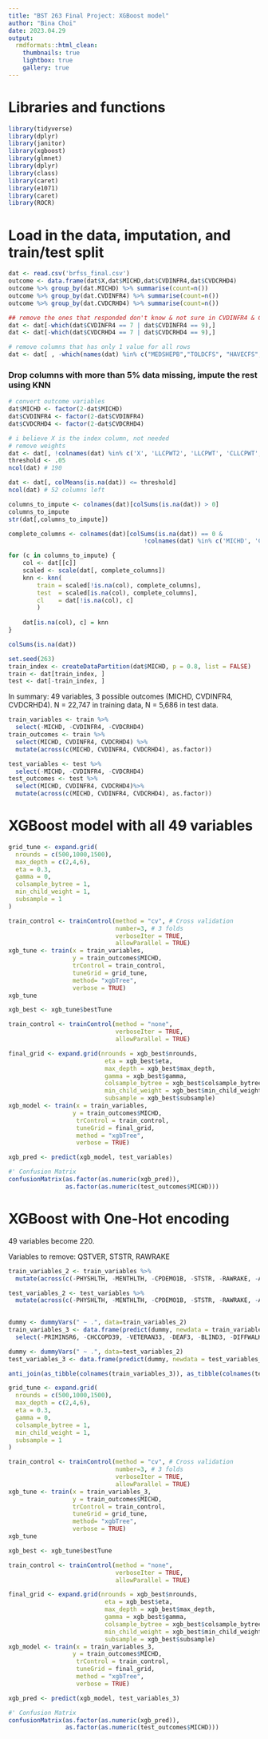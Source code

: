 ```yaml
---
title: "BST 263 Final Project: XGBoost model"
author: "Bina Choi"
date: 2023.04.29
output: 
  rmdformats::html_clean:
    thumbnails: true
    lightbox: true
    gallery: true
---
```

# Libraries and functions

```r
library(tidyverse)
library(dplyr)
library(janitor)
library(xgboost)
library(glmnet)
library(dplyr)
library(class)
library(caret)
library(e1071)
library(caret)
library(ROCR)
```

# Load in the data, imputation, and train/test split

```r
dat <- read.csv('brfss_final.csv')
outcome <- data.frame(dat$X,dat$MICHD,dat$CVDINFR4,dat$CVDCRHD4)
outcome %>% group_by(dat.MICHD) %>% summarise(count=n())
outcome %>% group_by(dat.CVDINFR4) %>% summarise(count=n())
outcome %>% group_by(dat.CVDCRHD4) %>% summarise(count=n())

## remove the ones that responded don't know & not sure in CVDINFR4 & CVDCRHD4
dat <- dat[-which(dat$CVDINFR4 == 7 | dat$CVDINFR4 == 9),] 
dat <- dat[-which(dat$CVDCRHD4 == 7 | dat$CVDCRHD4 == 9),] 

# remove columns that has only 1 value for all rows
dat <- dat[ , -which(names(dat) %in% c("MEDSHEPB","TOLDCFS", "HAVECFS", "WORKCFS"))]
```

### Drop columns with more than 5% data missing, impute the rest using KNN
```r
# convert outcome variables
dat$MICHD <- factor(2-dat$MICHD)
dat$CVDINFR4 <- factor(2-dat$CVDINFR4)
dat$CVDCRHD4 <- factor(2-dat$CVDCRHD4)

# i believe X is the index column, not needed
# remove weights
dat <- dat[, !colnames(dat) %in% c('X', 'LLCPWT2', 'LLCPWT', 'CLLCPWT','STRWT','WT2RAKE')]
threshold <- .05
ncol(dat) # 190

dat <- dat[, colMeans(is.na(dat)) <= threshold]
ncol(dat) # 52 columns left

columns_to_impute <- colnames(dat)[colSums(is.na(dat)) > 0]
columns_to_impute
str(dat[,columns_to_impute])

complete_columns <- colnames(dat)[colSums(is.na(dat)) == 0 & 
                                      !colnames(dat) %in% c('MICHD', 'CVDINFR4','CVDCRHD4')]

for (c in columns_to_impute) {
    col <- dat[[c]]
    scaled <- scale(dat[, complete_columns])
    knn <- knn(
        train = scaled[!is.na(col), complete_columns],
        test  = scaled[is.na(col), complete_columns], 
        cl    = dat[!is.na(col), c]
        )
    
    dat[is.na(col), c] = knn
}

colSums(is.na(dat))
```

```r
set.seed(263)
train_index <- createDataPartition(dat$MICHD, p = 0.8, list = FALSE)
train <- dat[train_index, ]
test <- dat[-train_index, ]
```

In summary: 49 variables, 3 possible outcomes (MICHD, CVDINFR4, CVDCRHD4). N = 22,747 in training data, N = 5,686 in test data.

```r
train_variables <- train %>% 
  select(-MICHD, -CVDINFR4, -CVDCRHD4)
train_outcomes <- train %>% 
  select(MICHD, CVDINFR4, CVDCRHD4) %>% 
  mutate(across(c(MICHD, CVDINFR4, CVDCRHD4), as.factor))

test_variables <- test %>% 
  select(-MICHD, -CVDINFR4, -CVDCRHD4)
test_outcomes <- test %>% 
  select(MICHD, CVDINFR4, CVDCRHD4)%>% 
  mutate(across(c(MICHD, CVDINFR4, CVDCRHD4), as.factor))
```

# XGBoost model with all 49 variables

```r
grid_tune <- expand.grid(
  nrounds = c(500,1000,1500),
  max_depth = c(2,4,6), 
  eta = 0.3, 
  gamma = 0, 
  colsample_bytree = 1, 
  min_child_weight = 1, 
  subsample = 1 
)

train_control <- trainControl(method = "cv", # Cross validation
                              number=3, # 3 folds
                              verboseIter = TRUE,
                              allowParallel = TRUE)
xgb_tune <- train(x = train_variables,
                  y = train_outcomes$MICHD,
                  trControl = train_control,
                  tuneGrid = grid_tune,
                  method= "xgbTree",
                  verbose = TRUE)
xgb_tune

```

```r
xgb_best <- xgb_tune$bestTune

train_control <- trainControl(method = "none",
                              verboseIter = TRUE,
                              allowParallel = TRUE)

final_grid <- expand.grid(nrounds = xgb_best$nrounds,
                           eta = xgb_best$eta,
                           max_depth = xgb_best$max_depth,
                           gamma = xgb_best$gamma,
                           colsample_bytree = xgb_best$colsample_bytree,
                           min_child_weight = xgb_best$min_child_weight,
                           subsample = xgb_best$subsample)
xgb_model <- train(x = train_variables,
                  y = train_outcomes$MICHD,
                   trControl = train_control,
                   tuneGrid = final_grid,
                   method = "xgbTree",
                   verbose = TRUE)
```

```r
xgb_pred <- predict(xgb_model, test_variables)

#' Confusion Matrix
confusionMatrix(as.factor(as.numeric(xgb_pred)),
                as.factor(as.numeric(test_outcomes$MICHD)))
```

# XGBoost with One-Hot encoding

49 variables become 220. 

Variables to remove: QSTVER, STSTR, RAWRAKE

```r
train_variables_2 <- train_variables %>% 
  mutate(across(c(-PHYSHLTH, -MENTHLTH, -CPDEMO1B, -STSTR, -RAWRAKE, -AGE80, -DROCDY3_), as.character))

test_variables_2 <- test_variables %>% 
  mutate(across(c(-PHYSHLTH, -MENTHLTH, -CPDEMO1B, -STSTR, -RAWRAKE, -AGE80, -DROCDY3_), as.character))
  

dummy <- dummyVars(" ~ .", data=train_variables_2)
train_variables_3 <- data.frame(predict(dummy, newdata = train_variables_2)) %>% 
  select(-PRIMINSR6, -CHCCOPD39, -VETERAN33, -DEAF3, -BLIND3, -DIFFWALK3) # Remove 6 one hot encoded variables that do not exist in test dataset

dummy <- dummyVars(" ~ .", data=test_variables_2)
test_variables_3 <- data.frame(predict(dummy, newdata = test_variables_2)) 

anti_join(as_tibble(colnames(train_variables_3)), as_tibble(colnames(test_variables_3)))
```

```r
grid_tune <- expand.grid(
  nrounds = c(500,1000,1500),
  max_depth = c(2,4,6), 
  eta = 0.3, 
  gamma = 0, 
  colsample_bytree = 1, 
  min_child_weight = 1, 
  subsample = 1 
)

train_control <- trainControl(method = "cv", # Cross validation
                              number=3, # 3 folds
                              verboseIter = TRUE,
                              allowParallel = TRUE)
xgb_tune <- train(x = train_variables_3,
                  y = train_outcomes$MICHD,
                  trControl = train_control,
                  tuneGrid = grid_tune,
                  method= "xgbTree",
                  verbose = TRUE)
xgb_tune

```

```r
xgb_best <- xgb_tune$bestTune

train_control <- trainControl(method = "none",
                              verboseIter = TRUE,
                              allowParallel = TRUE)

final_grid <- expand.grid(nrounds = xgb_best$nrounds,
                           eta = xgb_best$eta,
                           max_depth = xgb_best$max_depth,
                           gamma = xgb_best$gamma,
                           colsample_bytree = xgb_best$colsample_bytree,
                           min_child_weight = xgb_best$min_child_weight,
                           subsample = xgb_best$subsample)
xgb_model <- train(x = train_variables_3,
                  y = train_outcomes$MICHD,
                   trControl = train_control,
                   tuneGrid = final_grid,
                   method = "xgbTree",
                   verbose = TRUE)
```

```r
xgb_pred <- predict(xgb_model, test_variables_3)

#' Confusion Matrix
confusionMatrix(as.factor(as.numeric(xgb_pred)),
                as.factor(as.numeric(test_outcomes$MICHD)))
```